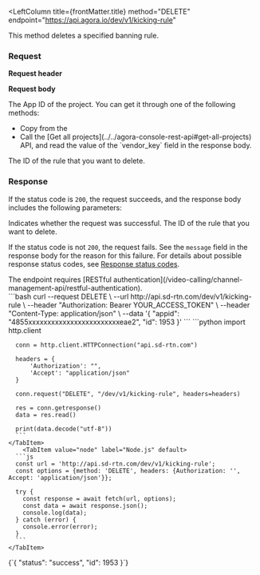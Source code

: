 
<RestAPILayout>

  <LeftColumn
    title={frontMatter.title}
    method="DELETE"
    endpoint="https://api.agora.io/dev/v1/kicking-rule"
  >

This method deletes a specified banning rule.

### Request

**Request header**

<Authorization/>

**Request body**

<ParameterList title="BODY" required={true}>
  <Parameter name="appid" type="string" required={true}>
      The App ID of the project. You can get it through one of the following methods:
    <ul>
      <li>Copy from the <Link to="{{Global.AGORA_CONSOLE_URL}}"><Vg k="CONSOLE" /></Link></li>
      <li> Call the [Get all projects](../../agora-console-rest-api#get-all-projects) API, and read the value of the `vendor_key` field in the response body.</li>
    </ul>
  </Parameter>
  <Parameter name="id" type="number" required={true}>
      The ID of the rule that you want to delete.
  </Parameter>
</ParameterList>

### Response

If the status code is `200`, the request succeeds, and the response body includes the following parameters:

  <ParameterList title="OK">
    <Parameter 
      name="status" 
      type="string" 
      possibleValues="success, failed"
    >
      Indicates whether the request was successful.
    </Parameter>
    <Parameter name="id" type="integer">
      The ID of the rule that you want to delete.
    </Parameter>
  </ParameterList>

If the status code is not `200`, the request fails. See the `message` field in the response body for the reason for this failure. For details about possible response status codes, see [Response status codes](../../response-status-code).

</LeftColumn>
<RightColumn>

<Section title="Authorization">
The endpoint requires [RESTful authentication](/video-calling/channel-management-api/restful-authentication).
</Section>
<Section title="Request example">
  <Tabs groupId="code-examples">
    <TabItem value="curl" label="curl" default>
      ```bash
      curl --request DELETE \
        --url http://api.sd-rtn.com/dev/v1/kicking-rule \
        --header "Authorization: Bearer YOUR_ACCESS_TOKEN" \
        --header "Content-Type: application/json" \
        --data '{
          "appid": "4855xxxxxxxxxxxxxxxxxxxxxxxxeae2",
          "id": 1953
        }'
      ```
    </TabItem>
        <TabItem value="python" label="Python" default>
      ```python
      import http.client

      conn = http.client.HTTPConnection("api.sd-rtn.com")

      headers = {
          'Authorization': "",
          'Accept': "application/json"
      }

      conn.request("DELETE", "/dev/v1/kicking-rule", headers=headers)

      res = conn.getresponse()
      data = res.read()

      print(data.decode("utf-8"))
      ```
    </TabItem>
        <TabItem value="node" label="Node.js" default>
      ```js
      const url = 'http://api.sd-rtn.com/dev/v1/kicking-rule';
      const options = {method: 'DELETE', headers: {Authorization: '', Accept: 'application/json'}};

      try {
        const response = await fetch(url, options);
        const data = await response.json();
        console.log(data);
      } catch (error) {
        console.error(error);
      }
      ```
    </TabItem>
  </Tabs>
</Section>
<Section title="Response example">
<CodeBlock language="json" showLineNumbers>
{`{
  "status": "success",
  "id": 1953
}`}
</CodeBlock>
</Section>
</RightColumn>
</RestAPILayout>
